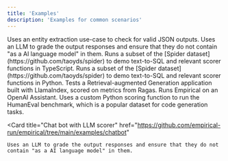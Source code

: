 ```yaml
---
title: 'Examples'
description: 'Examples for common scenarios'
---
```


<CardGroup cols={2}>
  <Card
    title="Basic"
    href="https://github.com/empirical-run/empirical/tree/main/examples/basic"
  >
    Uses an entity extraction use-case to check for valid JSON outputs.
  </Card>
    <Card
    title="Tool calling"
    href="https://github.com/empirical-run/empirical/tree/main/examples/tool_calls"
  >
    Uses an LLM to grade the output responses and ensure that they do not
    contain "as a AI language model" in them.
  </Card>
  <Card
    title="Spider (TypeScript)"
    href="https://github.com/empirical-run/empirical/tree/main/examples/spider-using-ts"
  >
    Runs a subset of the [Spider dataset](https://github.com/taoyds/spider) to demo text-to-SQL and relevant scorer functions in TypeScript.
  </Card>
    <Card
    title="Spider (Python)"
    href="https://github.com/empirical-run/empirical/tree/main/examples/spider"
  >
    Runs a subset of the [Spider dataset](https://github.com/taoyds/spider) to demo text-to-SQL and relevant scorer functions in Python.
  </Card>
  <Card
    title="RAG"
    href="https://github.com/empirical-run/empirical/tree/main/examples/rag"
  >
    Tests a Retrieval-augmented Generation application built with LlamaIndex, scored on
    metrics from Ragas.
  </Card>
    <Card
    title="OpenAI Assistants"
    href="https://github.com/empirical-run/empirical/tree/main/examples/assistants"
  >
    Runs Empirical on an OpenAI Assistant.
  </Card>
  <Card
    title="HumanEval"
    href="https://github.com/empirical-run/empirical/tree/main/examples/humaneval"
  >
    Uses a custom Python scoring function to run the HumanEval benchmark, which is
    a popular dataset for code generation tasks.
  </Card>

  <Card
    title="Chat bot with LLM scorer"
    href="https://github.com/empirical-run/empirical/tree/main/examples/chatbot"
  >
    Uses an LLM to grade the output responses and ensure that they do not
    contain "as a AI language model" in them.
  </Card>
</CardGroup>
